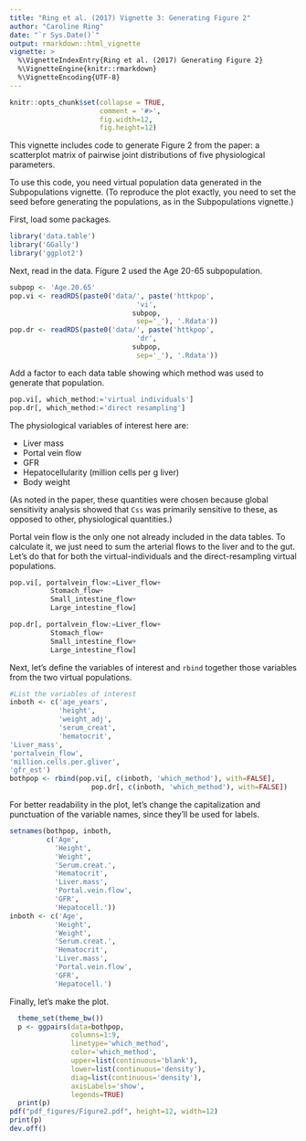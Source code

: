 ---
title: "Ring et al. (2017) Vignette 3: Generating Figure 2"
author: "Caroline Ring"
date: "`r Sys.Date()`"
output: rmarkdown::html_vignette
vignette: >
  %\VignetteIndexEntry{Ring et al. (2017) Generating Figure 2}
  %\VignetteEngine{knitr::rmarkdown}
  %\VignetteEncoding{UTF-8}
---
  
```{r, include=FALSE}
knitr::opts_chunk$set(collapse = TRUE, 
                      comment = '#>', 
                      fig.width=12, 
                      fig.height=12)
```

This vignette includes code to generate Figure 2 from the paper: a scatterplot matrix of pairwise joint distributions of five physiological parameters.

To use this code, you need virtual population data generated in the Subpopulations vignette. (To reproduce the plot exactly, you need to set the seed before generating the populations, as in the Subpopulations vignette.)

First, load some packages.
```{r, eval = FALSE}
library('data.table')
library('GGally')
library('ggplot2')
```

Next, read in the data. Figure 2 used the Age 20-65 subpopulation.
```{r, eval=FALSE}
subpop <- 'Age.20.65'
pop.vi <- readRDS(paste0('data/', paste('httkpop',
                               'vi',
                              subpop,
                               sep='_'), '.Rdata'))
pop.dr <- readRDS(paste0('data/', paste('httkpop',
                               'dr',
                              subpop,
                               sep='_'), '.Rdata'))
```

Add a factor to each data table showing which method was used to generate that population.
```{r, eval=FALSE}
pop.vi[, which_method:='virtual individuals']
pop.dr[, which_method:='direct resampling']
```

The physiological variables of interest here are:

* Liver mass
* Portal vein flow
* GFR
* Hepatocellularity (million cells per g liver)
* Body weight

(As noted in the paper, these quantities were chosen because global sensitivity analysis showed that `Css` was primarily sensitive to these, as opposed to other, physiological quantities.)

Portal vein flow is the only one not already included in the data tables. To calculate it, we just need to sum the arterial flows to the liver and to the gut. Let's do that for both the virtual-individuals and the direct-resampling virtual populations.

```{r, eval=FALSE}
pop.vi[, portalvein_flow:=Liver_flow+
          Stomach_flow+
          Small_intestine_flow+
          Large_intestine_flow]

pop.dr[, portalvein_flow:=Liver_flow+
          Stomach_flow+
          Small_intestine_flow+
          Large_intestine_flow]
```

Next, let's define the variables of interest and `rbind` together those variables from the two virtual populations.
```{r, eval=FALSE}
#List the variables of interest
inboth <- c('age_years',
            'height',
            'weight_adj',
            'serum_creat',
            'hematocrit',
'Liver_mass',
'portalvein_flow',
'million.cells.per.gliver',
'gfr_est')
bothpop <- rbind(pop.vi[, c(inboth, 'which_method'), with=FALSE],
                    pop.dr[, c(inboth, 'which_method'), with=FALSE])
```

For better readability in the plot, let's change the capitalization and punctuation of the variable names, since they'll be used for labels.
```{r, eval=FALSE}
setnames(bothpop, inboth,
         c('Age',
           'Height',
           'Weight', 
           'Serum.creat.',
           'Hematocrit',
           'Liver.mass',
           'Portal.vein.flow',
           'GFR',
           'Hepatocell.'))
inboth <- c('Age',
           'Height',
           'Weight', 
           'Serum.creat.',
           'Hematocrit',
           'Liver.mass',
           'Portal.vein.flow',
           'GFR',
           'Hepatocell.') 
```

Finally, let's make the plot.
```{r, eval=FALSE}
  theme_set(theme_bw())
  p <- ggpairs(data=bothpop,
               columns=1:9,
               linetype='which_method',
               color='which_method',
               upper=list(continuous='blank'),
               lower=list(continuous='density'),
               diag=list(continuous='density'),
               axisLabels='show',
               legends=TRUE)
  print(p)
pdf("pdf_figures/Figure2.pdf", height=12, width=12)
print(p)
dev.off()
```
